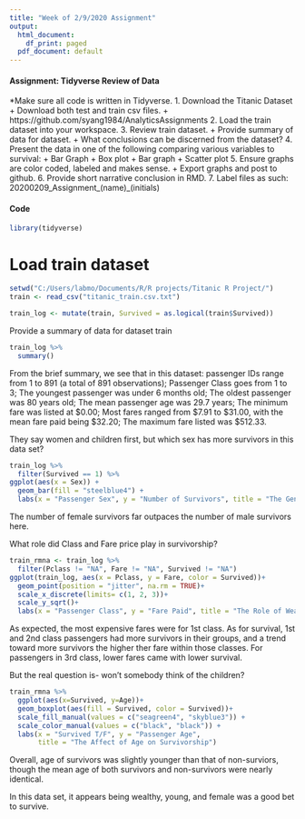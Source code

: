 ---
title: "Week of 2/9/2020 Assignment"
output:
  html_document:
    df_print: paged
  pdf_document: default
---

#### Assignment: Tidyverse Review of Data

*Make sure all code is written in Tidyverse.
1. Download the Titanic Dataset
    + Download both test and train csv files.
    + https://github.com/syang1984/AnalyticsAssignments
2. Load the train dataset into your workspace.
3. Review train dataset.
    + Provide summary of data for dataset.
      + What conclusions can be discerned from the dataset?
4. Present the data in one of the following comparing various variables to survival:
    + Bar Graph
    + Box plot
    + Bar graph
    + Scatter plot
5. Ensure graphs are color coded, labeled and makes sense.
    + Export graphs and post to github.
6. Provide short narrative conclusion in RMD.
7. Label files as such: 20200209_Assignment_(name)_(initials)
  
#### Code 
```{r setup, include=TRUE, echo=TRUE}
library(tidyverse)
```
# Load train dataset
```{r Load Data}
setwd("C:/Users/labmo/Documents/R/R projects/Titanic R Project/")
train <- read_csv("titanic_train.csv.txt")
```
```{r Survial Logic}
train_log <- mutate(train, Survived = as.logical(train$Survived))
```
Provide a summary of data for dataset train
```{r Sum Up}
train_log %>% 
  summary()
```

From the brief summary, we see that in this dataset: passenger IDs range from 1 to 891 (a total of 891 observations); Passenger Class goes from 1 to 3; The youngest passenger was under 6 months old; The oldest passenger was 80 years old; The mean passenger age was 29.7 years; The minimum fare was listed at $0.00; Most fares ranged from $7.91 to $31.00, with the mean fare paid being $32.20; The maximum fare listed was $512.33.


They say women and children first, but which sex has more survivors in this data set?
```{r Bar Plot}
train_log %>% 
  filter(Survived == 1) %>% 
ggplot(aes(x = Sex)) +
  geom_bar(fill = "steelblue4") +
  labs(x = "Passenger Sex", y = "Number of Survivors", title = "The Gender Gap: Survival at Sea")
```


The number of female survivors far outpaces the number of male survivors here.


What role did Class and Fare price play in survivorship?
```{r Point Plot}
train_rmna <- train_log %>% 
  filter(Pclass != "NA", Fare != "NA", Survived != "NA")
ggplot(train_log, aes(x = Pclass, y = Fare, color = Survived))+
  geom_point(position = "jitter", na.rm = TRUE)+
  scale_x_discrete(limits= c(1, 2, 3))+
  scale_y_sqrt()+
  labs(x = "Passenger Class", y = "Fare Paid", title = "The Role of Wealth & Class in Survivorship")
```


As expected, the most expensive fares were for 1st class.  As for survival, 1st and 2nd class passengers had more survivors in their groups, and a trend toward more survivors the higher ther fare within those classes.  For passengers in 3rd class, lower fares came with lower survival.

But the real question is- won't somebody think of the children?
```{r Box Plot}
train_rmna %>% 
  ggplot(aes(x=Survived, y=Age))+
  geom_boxplot(aes(fill = Survived, color = Survived))+
  scale_fill_manual(values = c("seagreen4", "skyblue3")) +
  scale_color_manual(values = c("black", "black")) +
  labs(x = "Survived T/F", y = "Passenger Age", 
       title = "The Affect of Age on Survivorship")
```


Overall, age of survivors was slightly younger than that of non-surviors, though the mean age of both survivors and non-survivors were nearly identical.

In this data set, it appears being wealthy, young, and female was a good bet to survive.